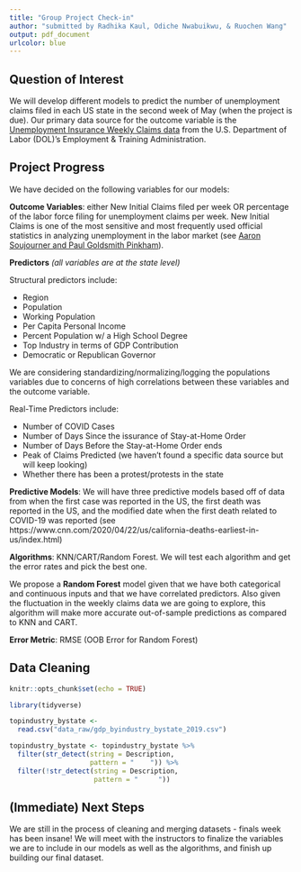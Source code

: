 ```yaml
---
title: "Group Project Check-in"
author: "submitted by Radhika Kaul, Odiche Nwabuikwu, & Ruochen Wang"
output: pdf_document
urlcolor: blue
---
```


## Question of Interest

We will develop different models to predict the number of unemployment claims filed in each US state in the second week of May (when the project is due). Our primary data source for the outcome variable is the [Unemployment Insurance Weekly Claims data](https://oui.doleta.gov/unemploy/claims.asp) from the U.S. Department of Labor (DOL)'s Employment & Training Administration.

## Project Progress

We have decided on the following variables for our models:

**Outcome Variables**: either New Initial Claims filed per week OR percentage of the labor force filing for unemployment claims per week. New Initial Claims is one of the most sensitive and most frequently used official statistics in analyzing unemployment in the labor market (see [Aaron Soujourner and Paul Goldsmith Pinkham](https://paulgp.github.io/GoogleTrendsUINowcast/google_trends_UI.html)).

**Predictors** *(all variables are at the state level)*

Structural predictors include:

- Region
- Population
- Working Population
- Per Capita Personal Income
- Percent Population w/ a High School Degree
- Top Industry in terms of GDP Contribution
- Democratic or Republican Governor

We are considering standardizing/normalizing/logging the populations variables due to concerns of high correlations between these variables and the outcome variable.

Real-Time Predictors include:

- Number of COVID Cases
- Number of Days Since the issurance of Stay-at-Home Order
- Number of Days Before the Stay-at-Home Order ends
- Peak of Claims Predicted (we haven't found a specific data source but will keep looking)
- Whether there has been a protest/protests in the state

**Predictive Models**: We will have three predictive models based off of data from when the first case was reported in the US, the first death was reported in the US, and the modified date when the first death related to COVID-19 was reported (see https://www.cnn.com/2020/04/22/us/california-deaths-earliest-in-us/index.html)

**Algorithms**: KNN/CART/Random Forest. We will test each algorithm and get the error rates and pick the best one.

We propose a **Random Forest** model given that we have both categorical and continuous inputs and that we have correlated predictors. Also given the fluctuation in the weekly claims data we are going to explore, this algorithm will make more accurate out-of-sample predictions as compared to KNN and CART.

**Error Metric**: RMSE (OOB Error for Random Forest)

## Data Cleaning

```r

knitr::opts_chunk$set(echo = TRUE)
```

```r

library(tidyverse)
```

```r

topindustry_bystate <-
  read.csv("data_raw/gdp_byindustry_bystate_2019.csv")

topindustry_bystate <- topindustry_bystate %>%
  filter(str_detect(string = Description,
                    pattern = "    ")) %>%
  filter(!str_detect(string = Description, 
                     pattern = "     "))
```

## (Immediate) Next Steps

We are still in the process of cleaning and merging datasets - finals week has been insane! We will meet with the instructors to finalize the variables we are to include in our models as well as the algorithms, and finish up building our final dataset.